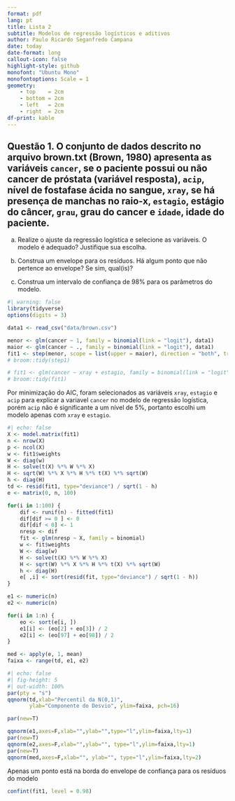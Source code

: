 ```yaml
---
format: pdf
lang: pt
title: Lista 2
subtitle: Modelos de regressão logísticos e aditivos
author: Paulo Ricardo Seganfredo Campana
date: today
date-format: long
callout-icon: false
highlight-style: github
monofont: "Ubuntu Mono"
monofontoptions: Scale = 1
geometry:
    - top    = 2cm
    - bottom = 2cm
    - left   = 2cm
    - right  = 2cm
df-print: kable
---
```


\pagestyle{empty}
\thispagestyle{empty}

::: callout-tip
# **Questão 1.** O conjunto de dados descrito no arquivo brown.txt (Brown, 1980) apresenta as variáveis `cancer`, se o paciente possui ou não cancer de próstata (variável resposta), `acip`, nível de fostafase ácida no sangue, `xray`, se há presença de manchas no raio-x, `estagio`, estágio do câncer, `grau`, grau do cancer e `idade`, idade do paciente.

a) Realize o ajuste da regressão logística e selecione as variáveis. O modelo é adequado? Justifique sua escolha.

b) Construa um envelope para os resíduos. Há algum ponto que não pertence ao envelope? Se sim, qual(is)?

c) Construa um intervalo de confiança de 98% para os parâmetros do modelo.
:::

```r
#| warning: false
library(tidyverse)
options(digits = 3)

data1 <- read_csv("data/brown.csv")

menor <- glm(cancer ~ 1, family = binomial(link = "logit"), data1)
maior <- glm(cancer ~ ., family = binomial(link = "logit"), data1)
fit1 <- step(menor, scope = list(upper = maior), direction = "both", trace = 0)
# broom::tidy(step1)

# fit1 <- glm(cancer ~ xray + estagio, family = binomial(link = "logit"), data1)
# broom::tidy(fit1)
```

Por minimização do AIC, foram selecionados as variáveis `xray`, `estagio` e `acip` para explicar a variavel `cancer` no modelo de regressão logística, porém `acip` não é significante a um nível de 5%, portanto escolhi um modelo apenas com `xray` e `estagio`.

```r
#| echo: false
X <- model.matrix(fit1)
n <- nrow(X)
p <- ncol(X)
w <- fit1$weights
W <- diag(w)
H <- solve(t(X) %*% W %*% X)
H <- sqrt(W) %*% X %*% H %*% t(X) %*% sqrt(W)
h <- diag(H)
td <- resid(fit1, type="deviance") / sqrt(1 - h)
e <- matrix(0, n, 100)

for(i in 1:100) {
    dif <- runif(n) - fitted(fit1)
    dif[dif >= 0 ] <- 0
    dif[dif < 0] <- 1
    nresp <- dif
    fit <- glm(nresp ~ X, family = binomial)
    w <- fit$weights
    W <- diag(w)
    H <- solve(t(X) %*% W %*% X)
    H <- sqrt(W) %*% X %*% H %*% t(X) %*% sqrt(W)
    h <- diag(H)
    e[ ,i] <- sort(resid(fit, type="deviance") / sqrt(1 - h))
}

e1 <- numeric(n)
e2 <- numeric(n)

for(i in 1:n) {
    eo <- sort(e[i, ])
    e1[i] <- (eo[2] + eo[3]) / 2
    e2[i] <- (eo[97] + eo[98]) / 2
}

med <- apply(e, 1, mean)
faixa <- range(td, e1, e2)
```


```r
#| echo: false
#| fig-height: 5
#| out-width: 100%
par(pty = "s")
qqnorm(td,xlab="Percentil da N(0,1)",
       ylab="Componente do Desvio", ylim=faixa, pch=16)

par(new=T)

qqnorm(e1,axes=F,xlab="",ylab="",type="l",ylim=faixa,lty=1)
par(new=T)
qqnorm(e2,axes=F,xlab="",ylab="", type="l",ylim=faixa,lty=1)
par(new=T)
qqnorm(med,axes=F,xlab="", ylab="", type="l",ylim=faixa,lty=2)
```

Apenas um ponto está na borda do envelope de confiança para os resíduos do modelo


```r
confint(fit1, level = 0.98)
```
